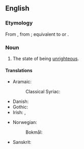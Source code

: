 ==English==

===Etymology===
{{root|en|ine-pro|*h₃reǵ-}}
From {{inh|en|enm|unriȝtwisnesse}}, from {{inh|en|ang|unrihtwīsnes}}; equivalent to {{affix|en|un-|righteousness}} or {{affix|en|unrighteous|-ness}}.

===Noun===
{{en-noun|-}}

# The state of being [[unrighteous]].

====Translations====
{{trans-top|the state of being unrighteous}}
* Aramaic:
*: Classical Syriac: {{t|syc|ܥܘܠܘܬܐ|f}}
* Danish: {{t|da|uretfærdighed|c}}
* Gothic: {{t|got|𐌿𐌽𐌲𐌰𐍂𐌰𐌹𐌷𐍄𐌴𐌹|f}}
* Irish: {{t|ga|ainfhíréantacht|f}}, {{t|ga|neamhfhíréantacht|f}}
{{trans-mid}}
* Norwegian:
*: Bokmål: {{t+|nb|urettferdighet|c}}
* Sanskrit: {{t+|sa|अधर्म|m}}
{{trans-bottom}}